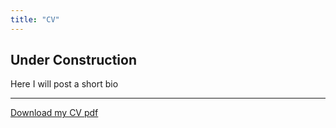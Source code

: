 ```yaml
---
title: "CV"
---
```




::: callout-warning
## Under Construction
Here I will post a short bio
:::


------------------------------------------------------------------------



<!--
[Download my CV pdf](https://raw.githubusercontent.com/W-Pohlmeier/WP-Website/main/CV_Pohlmeier_2023_04.pdf)
-->



[Download my CV pdf](https://cloud.uni-konstanz.de/index.php/s/7FBn3kwHsFHMmxk)
